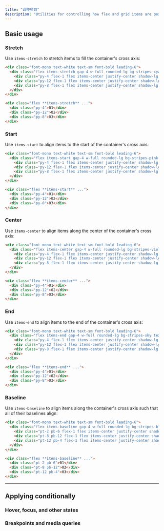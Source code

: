 ```yaml
---
title: "调整项目"
description: "Utilities for controlling how flex and grid items are positioned along a container's cross axis."
---
```




## Basic usage

### Stretch

Use `items-stretch` to stretch items to fill the container's cross axis:

```html {{ example: true }}
<div class="font-mono text-white text-sm font-bold leading-6">
  <div class="flex items-stretch gap-4 w-full rounded-lg bg-stripes-cyan text-center">
    <div class="py-4 flex-1 flex items-center justify-center shadow-lg rounded-lg bg-cyan-500">01</div>
    <div class="py-12 flex-1 flex items-center justify-center shadow-lg rounded-lg bg-cyan-500">02</div>
    <div class="py-8 flex-1 flex items-center justify-center shadow-lg rounded-lg bg-cyan-500">03</div>
  </div>
</div>
```

```html
<div class="flex **items-stretch** ...">
  <div class="py-4">01</div>
  <div class="py-12">02</div>
  <div class="py-8">03</div>
</div>
```

### Start

Use `items-start` to align items to the start of the container's cross axis:

```html {{ example: true }}
<div class="font-mono text-white text-sm font-bold leading-6">
  <div class="flex items-start gap-4 w-full rounded-lg bg-stripes-pink text-center">
    <div class="py-4 flex-1 flex items-center justify-center shadow-lg rounded-lg bg-pink-500">01</div>
    <div class="py-12 flex-1 flex items-center justify-center shadow-lg rounded-lg bg-pink-500">02</div>
    <div class="py-8 flex-1 flex items-center justify-center shadow-lg rounded-lg bg-pink-500">03</div>
  </div>
</div>
```

```html
<div class="flex **items-start** ...">
  <div class="py-4">01</div>
  <div class="py-12">02</div>
  <div class="py-8">03</div>
</div>
```

### Center

Use `items-center` to align items along the center of the container's cross axis:

```html {{ example: true }}
<div class="font-mono text-white text-sm font-bold leading-6">
  <div class="flex items-center gap-4 w-full rounded-lg bg-stripes-violet text-center">
    <div class="py-4 flex-1 flex items-center justify-center shadow-lg rounded-lg bg-violet-500">01</div>
    <div class="py-12 flex-1 flex items-center justify-center shadow-lg rounded-lg bg-violet-500">02</div>
    <div class="py-8 flex-1 flex items-center justify-center shadow-lg rounded-lg bg-violet-500">03</div>
  </div>
</div>
```

```html
<div class="flex **items-center** ...">
  <div class="py-4">01</div>
  <div class="py-12">02</div>
  <div class="py-8">03</div>
</div>
```

### End

Use `items-end` to align items to the end of the container's cross axis:

```html {{ example: true }}
<div class="font-mono text-white text-sm font-bold leading-6">
  <div class="flex items-end gap-4 w-full rounded-lg bg-stripes-sky text-center">
    <div class="py-4 flex-1 flex items-center justify-center shadow-lg rounded-lg bg-sky-500">01</div>
    <div class="py-12 flex-1 flex items-center justify-center shadow-lg rounded-lg bg-sky-500">02</div>
    <div class="py-8 flex-1 flex items-center justify-center shadow-lg rounded-lg bg-sky-500">03</div>
  </div>
</div>
```

```html
<div class="flex **items-end** ...">
  <div class="py-4">01</div>
  <div class="py-12">02</div>
  <div class="py-8">03</div>
</div>
```

### Baseline

Use `items-baseline` to align items along the container's cross axis such that all of their baselines align:

```html {{ example: true }}
<div class="font-mono text-white text-sm font-bold leading-6">
  <div class="flex items-baseline gap-4 w-full rounded-lg bg-stripes-blue text-center">
    <div class="pt-2 pb-6 flex-1 flex items-center justify-center shadow-lg rounded-lg bg-blue-500">01</div>
    <div class="pt-8 pb-12 flex-1 flex items-center justify-center shadow-lg rounded-lg bg-blue-500">02</div>
    <div class="pt-12 pb-4 flex-1 flex items-center justify-center shadow-lg rounded-lg bg-blue-500">03</div>
  </div>
</div>
```

```html
<div class="flex **items-baseline** ...">
  <div class="pt-2 pb-6">01</div>
  <div class="pt-8 pb-12">02</div>
  <div class="pt-12 pb-4">03</div>
</div>
```

---

## <Heading ignore>Applying conditionally</Heading>

### <Heading ignore>Hover, focus, and other states</Heading>

<HoverFocusAndOtherStates defaultClass="flex items-stretch" featuredClass="items-center" />

### <Heading ignore>Breakpoints and media queries</Heading>

<BreakpointsAndMediaQueries defaultClass="flex items-stretch" featuredClass="items-center" />
